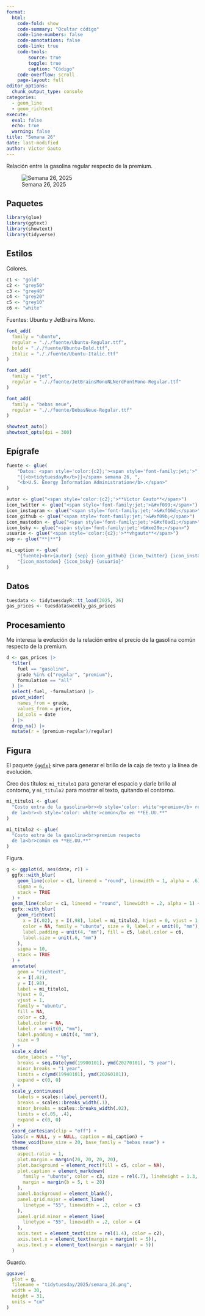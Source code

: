 ```yaml
---
format:
  html:
    code-fold: show
    code-summary: "Ocultar código"
    code-line-numbers: false
    code-annotations: false
    code-link: true
    code-tools:
        source: true
        toggle: true
        caption: "Código"
    code-overflow: scroll
    page-layout: full
editor_options:
  chunk_output_type: console
categories:
  - geom_line
  - geom_richtext
execute:
  eval: false
  echo: true
  warning: false
title: "Semana 26"
date: last-modified
author: Víctor Gauto
---
```


Relación entre la gasolina regular respecto de la premium.

![Semana 26, 2025](semana_26.png)

## Paquetes

```r
library(glue)
library(ggtext)
library(showtext)
library(tidyverse)
```

## Estilos

Colores.

```r
c1 <- "gold"
c2 <- "grey50"
c3 <- "grey40"
c4 <- "grey20"
c5 <- "grey10"
c6 <- "white"
```

Fuentes: Ubuntu y JetBrains Mono.

```r
font_add(
  family = "ubuntu",
  regular = "././fuente/Ubuntu-Regular.ttf",
  bold = "././fuente/Ubuntu-Bold.ttf",
  italic = "././fuente/Ubuntu-Italic.ttf"
)

font_add(
  family = "jet",
  regular = "././fuente/JetBrainsMonoNLNerdFontMono-Regular.ttf"
)

font_add(
  family = "bebas neue",
  regular = "././fuente/BebasNeue-Regular.ttf"
)

showtext_auto()
showtext_opts(dpi = 300)
```

## Epígrafe

```r
fuente <- glue(
    "Datos: <span style='color:{c2};'><span style='font-family:jet;'>",
    "{{<b>tidytuesdayR</b>}}</span> semana 26, ",
    "<b>U.S. Energy Information Administration</b>.</span>"
)

autor <- glue("<span style='color:{c2};'>**Víctor Gauto**</span>")
icon_twitter <- glue("<span style='font-family:jet;'>&#xf099;</span>")
icon_instagram <- glue("<span style='font-family:jet;'>&#xf16d;</span>")
icon_github <- glue("<span style='font-family:jet;'>&#xf09b;</span>")
icon_mastodon <- glue("<span style='font-family:jet;'>&#xf0ad1;</span>")
icon_bsky <- glue("<span style='font-family:jet;'>&#xe28e;</span>")
usuario <- glue("<span style='color:{c2};'>**vhgauto**</span>")
sep <- glue("**|**")

mi_caption <- glue(
    "{fuente}<br>{autor} {sep} {icon_github} {icon_twitter} {icon_instagram} ",
    "{icon_mastodon} {icon_bsky} {usuario}"
)
```

## Datos

```r
tuesdata <- tidytuesdayR::tt_load(2025, 26)
gas_prices <- tuesdata$weekly_gas_prices
```

## Procesamiento

Me interesa la evolución de la relación entre el precio de la gasolina común respecto de la premium.

```r
d <- gas_prices |> 
  filter(
    fuel == "gasoline",
    grade %in% c("regular", "premium"),
    formulation == "all"
  ) |> 
  select(-fuel, -formulation) |> 
  pivot_wider(
    names_from = grade,
    values_from = price,
    id_cols = date
  ) |> 
  drop_na() |> 
  mutate(r = (premium-regular)/regular)
```

## Figura

El paquete [`{ggfx}`](https://ggfx.data-imaginist.com/index.html) sirve para generar el brillo de la caja de texto y la línea de evolución.

Creo dos títulos: `mi_titulo1` para generar el espacio y darle brillo al contorno, y `mi_titulo2` para mostrar el texto, quitando el contorno.

```r
mi_titulo1 <- glue(
  "Costo extra de la gasolina<br><b style='color: white'>premium</b> respecto 
  de la<br><b style='color: white'>común</b> en **EE.UU.**"
)

mi_titulo2 <- glue(
  "Costo extra de la gasolina<br>premium respecto 
  de la<br>común en **EE.UU.**"
)
```

Figura.

```r
g <- ggplot(d, aes(date, r)) +
  ggfx::with_blur(
    geom_line(color = c1, lineend = "round", linewidth = 1, alpha = .6),
    sigma = 6,
    stack = TRUE
  ) +
  geom_line(color = c1, lineend = "round", linewidth = .2, alpha = 1) +
  ggfx::with_blur(
    geom_richtext(
      x = I(.02), y = I(.98), label = mi_titulo2, hjust = 0, vjust = 1,
      color = NA, family = "ubuntu", size = 9, label.r = unit(0, "mm"),
      label.padding = unit(4, "mm"), fill = c5, label.color = c6,
      label.size = unit(.6, "mm")
    ),
    sigma = 10,
    stack = TRUE
  ) +
  annotate(
    geom = "richtext",
    x = I(.02),
    y = I(.98),
    label = mi_titulo1,
    hjust = 0,
    vjust = 1,
    family = "ubuntu",
    fill = NA,
    color = c3,
    label.color = NA,
    label.r = unit(0, "mm"),
    label.padding = unit(4, "mm"),
    size = 9
  ) +
  scale_x_date(
    date_labels = "'%y",
    breaks = seq.Date(ymd(19900101), ymd(20270101), "5 year"),
    minor_breaks = "1 year",
    limits = c(ymd(19940101), ymd(20260101)),
    expand = c(0, 0)
  ) +
  scale_y_continuous(
    labels = scales::label_percent(), 
    breaks = scales::breaks_width(.1),
    minor_breaks = scales::breaks_width(.02),
    limits = c(.05, .4),
    expand = c(0, 0)
  ) +
  coord_cartesian(clip = "off") +
  labs(x = NULL, y = NULL, caption = mi_caption) +
  theme_void(base_size = 20, base_family = "bebas neue") +
  theme(
    aspect.ratio = 1,
    plot.margin = margin(20, 20, 20, 20),
    plot.background = element_rect(fill = c5, color = NA),
    plot.caption = element_markdown(
      family = "ubuntu", color = c3, size = rel(.7), lineheight = 1.3,
      margin = margin(b = 5, t = 20)
    ),
    panel.background = element_blank(),
    panel.grid.major = element_line(
      linetype = "55", linewidth = .2, color = c3
    ),
    panel.grid.minor = element_line(
      linetype = "55", linewidth = .2, color = c4
    ),
    axis.text = element_text(size = rel(1.4), color = c2),
    axis.text.x = element_text(margin = margin(t = 5)),
    axis.text.y = element_text(margin = margin(r = 5))
  )
```

Guardo.

```r
ggsave(
  plot = g,
  filename = "tidytuesday/2025/semana_26.png",
  width = 30,
  height = 31,
  units = "cm"
)
```
